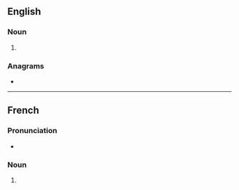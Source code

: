 {{also|Sacs}}
==English==

===Noun===
{{head|en|noun form}}

# {{plural of|en|sac}}

===Anagrams===
* {{anagrams|en|a=acss|ASCs|CASS|CSAs|Cass|cass}}

----

==French==

===Pronunciation===
* {{rhymes|fr|ak}}

===Noun===
{{head|fr|noun plural form|g=m}}

# {{plural of|fr|sac}}